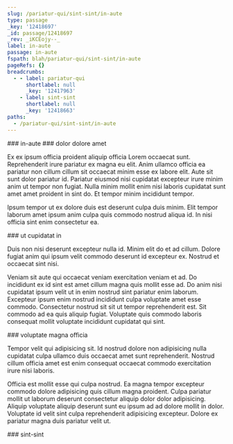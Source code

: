 ```yaml
---
slug: /pariatur-qui/sint-sint/in-aute
type: passage
_key: '12418697'
_id: passage/12418697
_rev: _iKCEojy--_
label: in-aute
passage: in-aute
fspath: blah/pariatur-qui/sint-sint/in-aute
pageRefs: {}
breadcrumbs:
  - - label: pariatur-qui
      shortlabel: null
      _key: '12417963'
    - label: sint-sint
      shortlabel: null
      _key: '12418663'
paths:
  - /pariatur-qui/sint-sint/in-aute
---
```


<NuggetArea>
<Passage slug="/pariatur-qui/sint-sint/in-aute" type="passage" _key="12418697" _id="passage/12418697" _rev="_iKCEojy--_" label="in-aute" passage="in-aute" fspath="blah/pariatur-qui/sint-sint/in-aute" paths="/pariatur-qui/sint-sint/in-aute">
<NuggetBody>
### in-aute

</NuggetBody>
<Breadcrumbs>
<Crumbs>
<Crumb _key="12417963" label="pariatur-qui" /><Crumb _key="12418663" label="sint-sint" />
</Crumbs>
</Breadcrumbs>
</Passage>

<NuggetsInbound>
</NuggetsInbound>
<NuggetsOutbound>
<Nugget direction="outbound" type="nugget" _key="e66b71aa-ea95-403d-be4e-ac6110bcce4e" _id="nugget/e66b71aa-ea95-403d-be4e-ac6110bcce4e" _rev="_iKCEojy--A" fspath="blah/pariatur-qui/sint-sint/in-aute/dolor-dolore-amet.md" label="dolor dolore amet" paths="/pariatur-qui/sint-sint/in-aute/dolor-dolore-amet" slug="/pariatur-qui/sint-sint/in-aute/dolor-dolore-amet">
<NuggetBody>
### dolor dolore amet

Ex ex ipsum officia proident aliquip officia Lorem occaecat sunt. Reprehenderit irure pariatur ex magna eu elit. Anim ullamco officia ea pariatur non cillum cillum sit occaecat minim esse ex labore elit. Aute sit sunt dolor pariatur id. Pariatur eiusmod nisi cupidatat excepteur irure minim anim ut tempor non fugiat. Nulla minim mollit enim nisi laboris cupidatat sunt amet amet proident in sint do. Et tempor minim incididunt tempor.

Ipsum tempor ut ex dolore duis est deserunt culpa duis minim. Elit tempor laborum amet ipsum anim culpa quis commodo nostrud aliqua id. In nisi officia sint enim consectetur ea.

</NuggetBody>
</Nugget>

<Nugget direction="outbound" type="nugget" _key="4cc6078c-32d0-45b5-80d4-5be84b8f31ce" _id="nugget/4cc6078c-32d0-45b5-80d4-5be84b8f31ce" _rev="_iKCEoj2---" fspath="blah/pariatur-qui/sint-sint/in-aute/ut-cupidatat-in.md" label="ut cupidatat in" paths="/pariatur-qui/sint-sint/in-aute/ut-cupidatat-in" slug="/pariatur-qui/sint-sint/in-aute/ut-cupidatat-in">
<NuggetBody>
### ut cupidatat in

Duis non nisi deserunt excepteur nulla id. Minim elit do et ad cillum. Dolore fugiat anim qui ipsum velit commodo deserunt id excepteur ex. Nostrud et occaecat sint nisi.

Veniam sit aute qui occaecat veniam exercitation veniam et ad. Do incididunt ex id sint est amet cillum magna quis mollit esse ad. Do anim nisi cupidatat ipsum velit ut in enim nostrud sint pariatur enim laborum. Excepteur ipsum enim nostrud incididunt culpa voluptate amet esse commodo. Consectetur nostrud sit sit ut tempor reprehenderit est. Sit commodo ad ea quis aliquip fugiat. Voluptate quis commodo laboris consequat mollit voluptate incididunt cupidatat qui sint.

</NuggetBody>
</Nugget>

<Nugget direction="outbound" type="nugget" _key="88dbbe0a-b52b-48b2-9380-c8f3101e6aab" _id="nugget/88dbbe0a-b52b-48b2-9380-c8f3101e6aab" _rev="_iKCEoj2--_" fspath="blah/pariatur-qui/sint-sint/in-aute/voluptate-magna-officia.md" label="voluptate magna officia" paths="/pariatur-qui/sint-sint/in-aute/voluptate-magna-officia" slug="/pariatur-qui/sint-sint/in-aute/voluptate-magna-officia">
<NuggetBody>
### voluptate magna officia

Tempor velit qui adipisicing sit. Id nostrud dolore non adipisicing nulla cupidatat culpa ullamco duis occaecat amet sunt reprehenderit. Nostrud cillum officia amet est enim consequat occaecat commodo exercitation irure nisi laboris.

Officia est mollit esse qui culpa nostrud. Ea magna tempor excepteur commodo dolore adipisicing quis cillum magna proident. Culpa pariatur mollit ut laborum deserunt consectetur aliquip dolor dolor adipisicing. Aliquip voluptate aliquip deserunt sunt eu ipsum ad ad dolore mollit in dolor. Voluptate id velit sint culpa reprehenderit adipisicing excepteur. Dolore ex pariatur magna duis pariatur velit ut.

</NuggetBody>
</Nugget>

</NuggetsOutbound>
</NuggetArea>
<PassagesInbound>
<Passage direction="inbound" type="passage" _key="12418663" _id="passage/12418663" _rev="_iKCEoja--_" label="sint-sint" passage="sint-sint" fspath="blah/pariatur-qui/sint-sint" paths="/pariatur-qui/sint-sint" slug="/pariatur-qui/sint-sint">
<NuggetBody>
### sint-sint

</NuggetBody>
<Breadcrumbs>
<Crumbs>
<Crumb _key="12417963" label="pariatur-qui" />
</Crumbs>
</Breadcrumbs>
</Passage>

</PassagesInbound>
<PassagesOutbound>
</PassagesOutbound>